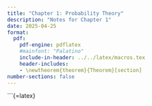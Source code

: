 ```yaml
---
title: "Chapter 1: Probability Theory"
description: "Notes for Chapter 1"
date: 2025-04-25
format: 
  pdf:
    pdf-engine: pdflatex
    #mainfont: "Palatino"
    include-in-header: ../../latex/macros.tex
    header-includes:
    - \newtheorem{theorem}{Theorem}[section]
number-sections: false
---
```


```{=latex}
\input{chapter1.tex}

